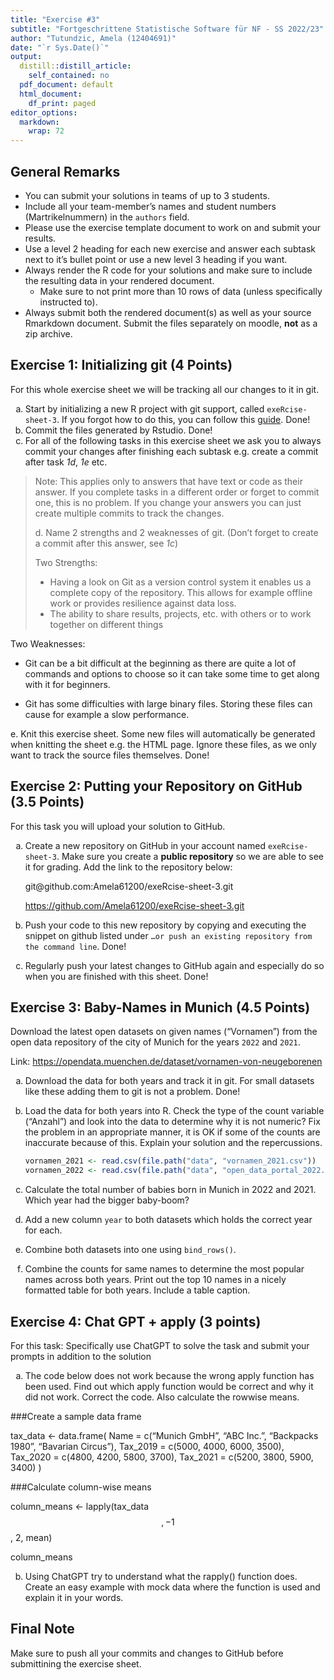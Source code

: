 ```yaml
---
title: "Exercise #3"
subtitle: "Fortgeschrittene Statistische Software für NF - SS 2022/23"
author: "Tutundzic, Amela (12404691)"
date: "`r Sys.Date()`"
output:
  distill::distill_article:
    self_contained: no
  pdf_document: default
  html_document:
    df_print: paged
editor_options: 
  markdown: 
    wrap: 72
---
```


## General Remarks

-   You can submit your solutions in teams of up to 3 students.
-   Include all your team-member's names and student numbers
    (Martrikelnummern) in the `authors` field.
-   Please use the exercise template document to work on and submit your
    results.
-   Use a level 2 heading for each new exercise and answer each subtask
    next to it's bullet point or use a new level 3 heading if you want.
-   Always render the R code for your solutions and make sure to include
    the resulting data in your rendered document.
    -   Make sure to not print more than 10 rows of data (unless
        specifically instructed to).
-   Always submit both the rendered document(s) as well as your source
    Rmarkdown document. Submit the files separately on moodle, **not**
    as a zip archive.

## Exercise 1: Initializing git (4 Points)

For this whole exercise sheet we will be tracking all our changes to it
in git.

a)  Start by initializing a new R project with git support, called
    `exeRcise-sheet-3`. If you forgot how to do this, you can follow
    this
    [guide](https://malikaihle.github.io/Introduction-RStudio-Git-GitHub/rstudio_project.html).
    Done!
b)  Commit the files generated by Rstudio. Done!
c)  For all of the following tasks in this exercise sheet we ask you to
    always commit your changes after finishing each subtask e.g. create
    a commit after task *1d*, *1e* etc.

> Note: This applies only to answers that have text or code as their
> answer. If you complete tasks in a different order or forget to commit
> one, this is no problem. If you change your answers you can just
> create multiple commits to track the changes.
>
> d\. Name 2 strengths and 2 weaknesses of git. (Don't forget to create
> a commit after this answer, see *1c*)
>
> Two Strengths:
>
> -   Having a look on Git as a version control system it enables us a
>     complete copy of the repository. This allows for example offline
>     work or provides resilience against data loss.
> -   The ability to share results, projects, etc. with others or to
>     work together on different things

Two Weaknesses:

-   Git can be a bit difficult at the beginning as there are quite a lot
    of commands and options to choose so it can take some time to get
    along with it for beginners.

-   Git has some difficulties with large binary files. Storing these
    files can cause for example a slow performance.

e\. Knit this exercise sheet. Some new files will automatically be
generated when knitting the sheet e.g. the HTML page. Ignore these
files, as we only want to track the source files themselves. Done!

## Exercise 2: Putting your Repository on GitHub (3.5 Points)

For this task you will upload your solution to GitHub.

a)  Create a new repository on GitHub in your account named
    `exeRcise-sheet-3`. Make sure you create a **public repository** so
    we are able to see it for grading. Add the link to the repository
    below:

    git\@github.com:Amela61200/exeRcise-sheet-3.git

    <https://github.com/Amela61200/exeRcise-sheet-3.git>

b)  Push your code to this new repository by copying and executing the
    snippet on github listed under
    `…or push an existing repository from the command line`. Done!

c)  Regularly push your latest changes to GitHub again and especially do
    so when you are finished with this sheet. Done!

## Exercise 3: Baby-Names in Munich (4.5 Points)

Download the latest open datasets on given names ("Vornamen") from the
open data repository of the city of Munich for the years `2022` and
`2021`.

Link: <https://opendata.muenchen.de/dataset/vornamen-von-neugeborenen>

a)  Download the data for both years and track it in git. For small
    datasets like these adding them to git is not a problem. Done!

b)  Load the data for both years into R. Check the type of the count
    variable ("Anzahl") and look into the data to determine why it is
    not numeric? Fix the problem in an appropriate manner, it is OK if
    some of the counts are inaccurate because of this. Explain your
    solution and the repercussions.

    ```r
    vornamen_2021 <- read.csv(file.path("data", "vornamen_2021.csv"))
    vornamen_2022 <- read.csv(file.path("data", "open_data_portal_2022.csv"))
    ```

c)  Calculate the total number of babies born in Munich in 2022
    and 2021. Which year had the bigger baby-boom?

d)  Add a new column `year` to both datasets which holds the correct
    year for each.

e)  Combine both datasets into one using `bind_rows()`.

f)  Combine the counts for same names to determine the most popular
    names across both years. Print out the top 10 names in a nicely
    formatted table for both years. Include a table caption.

## Exercise 4: Chat GPT + apply (3 points)

For this task: Specifically use ChatGPT to solve the task and submit
your prompts in addition to the solution

a)  The code below does not work because the wrong apply function has
    been used. Find out which apply function would be correct and why it
    did not work. Correct the code. Also calculate the rowwise means.

###Create a sample data frame

tax_data \<- data.frame( Name = c("Munich GmbH", "ABC Inc.", "Backpacks
1980", "Bavarian Circus"), Tax_2019 = c(5000, 4000, 6000, 3500),
Tax_2020 = c(4800, 4200, 5800, 3700), Tax_2021 = c(5200, 3800, 5900,
3400) )

###Calculate column-wise means

column_means \<- lapply(tax_data$$, -1$$, 2, mean)

column_means

b)  Using ChatGPT try to understand what the rapply() function does.
    Create an easy example with mock data where the function is used and
    explain it in your words.

## Final Note

Make sure to push all your commits and changes to GitHub before
submittining the exercise sheet.
